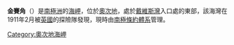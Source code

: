 {{unreferenced|time=2013-10-27T08:51:08+00:00}}
{{coord|69|19|S|158|48|E|source:GNIS|display=title}}

'''金賽角'''（{{lang-en|Cape Kinsey}}）是[[南極洲|南極洲]]的[[海岬|海岬]]，位於[[奧次地|奧次地]]，處於[[戴維斯灣|戴維斯灣]]入口處的東部，該海灣在1911年2月被[[英國|英國]]的探險隊發現，現時由[[南極條約體系|南極條約體系]]管理。

{{DEFAULTSORT:Cape Kinsey}}
[[Category:奧次地海岬|Category:奧次地海岬]]


{{OatesLand-geo-stub}}